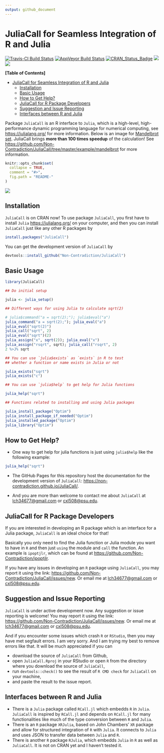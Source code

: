 ```yaml
---
output: github_document
---
```


<!-- README.md is generated from README.Rmd. Please edit that file -->

# JuliaCall for Seamless Integration of R and Julia

[![Travis-CI Build Status](https://travis-ci.org/Non-Contradiction/JuliaCall.svg?branch=master)](https://travis-ci.org/Non-Contradiction/JuliaCall)
[![AppVeyor Build Status](https://ci.appveyor.com/api/projects/status/github/Non-Contradiction/JuliaCall?branch=master&svg=true)](https://ci.appveyor.com/project/Non-Contradiction/JuliaCall)
[![CRAN_Status_Badge](https://www.r-pkg.org/badges/version/JuliaCall)](https://cran.r-project.org/package=JuliaCall)
[![](https://cranlogs.r-pkg.org/badges/JuliaCall)](https://cran.r-project.org/package=JuliaCall)
[![](https://cranlogs.r-pkg.org/badges/grand-total/JuliaCall)](https://cran.r-project.org/package=JuliaCall)

**[Table of Contents]**
<!-- Table of contents generated generated by http://tableofcontent.eu -->

- [JuliaCall for Seamless Integration of R and Julia](#juliacall-for-seamless-integration-of-r-and-julia)
  - [Installation](#installation)
  - [Basic Usage](#basic-usage)
  - [How to Get Help?](#how-to-get-help)
  - [JuliaCall for R Package Developers](#juliacall-for-r-package-developers)
  - [Suggestion and Issue Reporting](#suggestion-and-issue-reporting)
  - [Interfaces between R and Julia](#interfaces-between-r-and-julia)

Package `JuliaCall` is an R interface to `Julia`,
which is a high-level, high-performance dynamic programming language
for numerical computing, see <https://julialang.org/> for more information.
Below is an image for [Mandelbrot set](https://en.wikipedia.org/wiki/Mandelbrot_set).
JuliaCall brings **more than 100 times speedup** of the calculation!
See <https://github.com/Non-Contradiction/JuliaCall/tree/master/example/mandelbrot> for more information.

```r
knitr::opts_chunk$set(
  collapse = TRUE,
  comment = "#>",
  fig.path = "README-"
)
```

![](https://non-contradiction.github.io/JuliaCall/articles/mandelbrot.png)

## Installation

`JuliaCall` is on CRAN now! To use package `JuliaCall`, you first have to install `Julia`
<https://julialang.org/> on your computer, and then you can install `JuliaCall` just like
any other R packages by
```r
install.packages("JuliaCall")
```

You can get the development version of `JuliaCall` by
```r
devtools::install_github("Non-Contradiction/JuliaCall")
```

## Basic Usage
```r
library(JuliaCall)

## Do initial setup

julia <- julia_setup()

## Different ways for using Julia to calculate sqrt(2)

# julia$command("a = sqrt(2);"); julia$eval("a")
julia_command("a = sqrt(2);"); julia_eval("a")
julia_eval("sqrt(2)")
julia_call("sqrt", 2)
julia_eval("sqrt")(2)
julia_assign("x", sqrt(2)); julia_eval("x")
julia_assign("rsqrt", sqrt); julia_call("rsqrt", 2)
2 %>J% sqrt

## You can use `julia$exists` as `exists` in R to test
## whether a function or name exists in Julia or not

julia_exists("sqrt")
julia_exists("c")

## You can use `julia$help` to get help for Julia functions

julia_help("sqrt")

## Functions related to installing and using Julia packages

julia_install_package("Optim")
julia_install_package_if_needed("Optim")
julia_installed_package("Optim")
julia_library("Optim")
```

## How to Get Help?

- One way to get help for julia functions is just using `julia$help` like the following example:

```r
julia_help("sqrt")
```

- The GitHub Pages for this repository host the documentation for the development
version of `JuliaCall`: <https://non-contradiction.github.io/JuliaCall/>.

- And you are more than welcome to contact me about `JuliaCall`
at <lch34677@gmail.com> or <cxl508@psu.edu>.

## JuliaCall for R Package Developers

If you are interested in developing an R package which is an interface for
a Julia package, `JuliaCall` is an ideal choice for that!

Basically you only need to find the Julia function or Julia module you want to have in `R`
and then just `using` the module and `call` the function.
An example is `ipoptjlr`, which can be found at <https://github.com/Non-Contradiction/ipoptjlr>.

If you have any issues in developing an `R` package using `JuliaCall`,
you may report it using the link: <https://github.com/Non-Contradiction/JuliaCall/issues/new>.
Or email me at <lch34677@gmail.com> or <cxl508@psu.edu>.

## Suggestion and Issue Reporting

`JuliaCall` is under active development now.
Any suggestion or issue reporting is welcome!
You may report it using the link: <https://github.com/Non-Contradiction/JuliaCall/issues/new>.
Or email me at <lch34677@gmail.com> or <cxl508@psu.edu>.

And if you encounter some issues which crash `R` or `RStudio`,
then you may have met segfault errors.
I am very sorry.
And I am trying my best to remove errors like that.
It will be much appreciated if you can

- download the source of `JuliaCall` from Github,
- open `JuliaCall.Rproj` in your RStudio or open `R` from the directory where you download the source of `JuliaCall`,
- run `devtools::check()` to see the result of `R CMD check` for `JuliaCall` on your machine,
- and paste the result to the issue report.

## Interfaces between R and Julia

* There is a `Julia` package called `RCall.jl` which embedds `R` in `Julia`. `JuliaCall` is inspired by `RCall.jl` and depends on `RCall.jl` for many functionalities like much of the type conversion between `R` and `Julia`.
* There is an `R` package `XRJulia`, based on John Chambers' `XR` package and allow for structured integration of `R` with `Julia`. It connects to `Julia` and uses JSON to transfer data between `Julia` and `R`.
* There is another `R` package `RJulia`, which embedds `Julia` in `R` as well as `JuliaCall`. It is not on CRAN yet and I haven't tested it.
